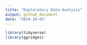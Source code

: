 ```yaml
---
title: "Exploratory Data Analysis"
output: github_document
date: "2024-10-03"
---
```


```r
library(tidyverse)
library(ggridges)
```


